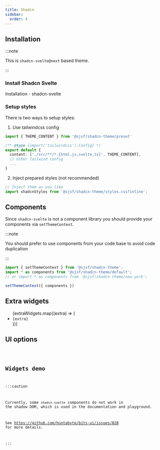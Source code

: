 ```yaml
---
title: Shadcn
sidebar:
  order: 4
---
```






## Installation

<Npm pkg={THEME_PACKAGES.shadcn} />

:::note

This is `shadcn-svelte@next` based theme.

:::

### Install Shadcn Svelte

<LinkButton href="https://next.shadcn-svelte.com/docs/installation" variant='secondary' target="_blank" icon="external">
  Installation - shadcn-svelte
</LinkButton>

### Setup styles

There is two ways to setup styles:

1. Use tailwindcss config

```typescript
import { THEME_CONTENT } from '@sjsf/shadcn-theme/preset'

/** @type {import('tailwindcss').Config} */
export default {
  content: ['./src/**/*.{html,js,svelte,ts}', THEME_CONTENT],
  // other tailwind config
  ...
}
```

2. Inject prepared styles (not recommended)

```typescript
// Inject them as you like
import shadcnStyles from '@sjsf/shadcn-theme/styles.css?inline';
```

## Components

Since `shadcn-svelte` is not a component library you should provide your components via `setThemeContext`.

:::note

You should prefer to use components from your code base to avoid code duplication

:::

```typescript
import { setThemeContext } from '@sjsf/shadcn-theme';
import * as components from '@sjsf/shadcn-theme/default';
// or import * as components from '@sjsf/shadcn-theme/new-york';

setThemeContext({ components })
```

## Extra widgets

<ul>
  {extraWidgets.map((extra) => (
    <li><code>{extra}</code></li>
  ))}
</ul>

## UI options

<Code code={uiOptionsCode} lang="typescript" />

## Widgets demo

:::caution

Currently, some `shadcn-svelte` components do not work in the shadow DOM,
which is used in the documentation and playground.

See https://github.com/huntabyte/bits-ui/issues/828 for more details.

:::

<Tabs>
  <TabItem label='Form'>
    <FormCard style={styles}>
      <Form client:only="svelte" />
    </FormCard>
  </TabItem>
  <TabItem label="JSON Schema" >
    <Code lang="json" code={JSON.stringify(schemas.schema, null, 2)} />
  </TabItem>
  <TabItem label="UI Schema">
    <Code lang="json" code={JSON.stringify(schemas.uiSchema, null, 2)} />
  </TabItem>
</Tabs>
